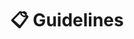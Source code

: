 ---
title: '📋 Guidelines'
url: https://github.com/mem0ai/mem0/blob/main/embedchain/CONTRIBUTING.md
---